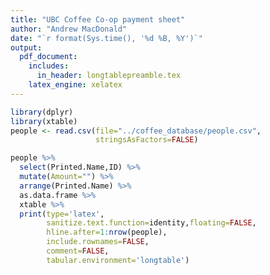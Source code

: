 ```yaml
---
title: "UBC Coffee Co-op payment sheet"
author: "Andrew MacDonald"
date: "`r format(Sys.time(), '%d %B, %Y')`"
output:
  pdf_document:
    includes:
      in_header: longtablepreamble.tex
    latex_engine: xelatex
---
```


```r
library(dplyr)
library(xtable)
people <- read.csv(file="../coffee_database/people.csv",
                   stringsAsFactors=FALSE)

people %>%
  select(Printed.Name,ID) %>%
  mutate(Amount="") %>%
  arrange(Printed.Name) %>%
  as.data.frame %>%
  xtable %>%
  print(type='latex',
        sanitize.text.function=identity,floating=FALSE,
        hline.after=1:nrow(people),
        include.rownames=FALSE,
        comment=FALSE,
        tabular.environment='longtable')
      
```


